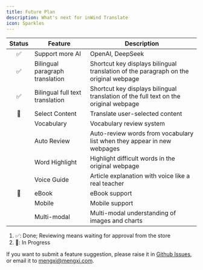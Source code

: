 ```yaml
---
title: Future Plan
description: What's next for inWind Translate
icon: Sparkles
---
```


| Status | Feature                         | Description                                                                          |
| :----: | ------------------------------- | ------------------------------------------------------------------------------------ |
|   ✅   | Support more AI                 | OpenAI, DeepSeek                                                                     |
|   ✅   | Bilingual paragraph translation | Shortcut key displays bilingual translation of the paragraph on the original webpage |
|   ✅   | Bilingual full text translation | Shortcut key displays bilingual translation of the full text on the original webpage |
|   🚧   | Select Content                  | Translate user-selected content                                                      |
|        | Vocabulary                      | Vocabulary review system                                                             |
|        | Auto Review                     | Auto-review words from vocabulary list when they appear in new webpages              |
|        | Word Highlight                  | Highlight difficult words in the original webpage                                    |
|        | Voice Guide                     | Article explanation with voice like a real teacher                                   |
|    🚧    | eBook                           | eBook support                                                                        |
|        | Mobile                          | Mobile support                                                                       |
|        | Multi-modal                     | Multi-modal understanding of images and charts                                       |

1. ✅: Done; Reviewing means waiting for approval from the store
2. 🚧: In Progress

If you want to submit a feature suggestion, please raise it in [Github Issues](https://github.com/mengxi-ream/read-frog/issues), or email it to [mengxi@mengxi.com](mailto:mengxi@mengxi.work).
